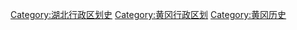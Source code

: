 [[Category:湖北行政区划史|Category:湖北行政区划史]]
[[Category:黄冈行政区划|Category:黄冈行政区划]]
[[Category:黄冈历史|Category:黄冈历史]]